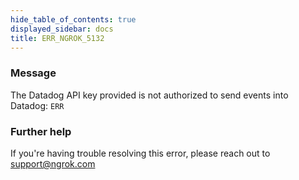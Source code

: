 ```yaml
---
hide_table_of_contents: true
displayed_sidebar: docs
title: ERR_NGROK_5132
---
```




### Message

The Datadog API key provided is not authorized to send events into Datadog: `ERR`

<ErrorDetails error="err_ngrok_5132" />

### Further help

If you're having trouble resolving this error, please reach out to [support@ngrok.com](mailto:support@ngrok.com?subject=Help%20with%20ERR_NGROK_5132)
